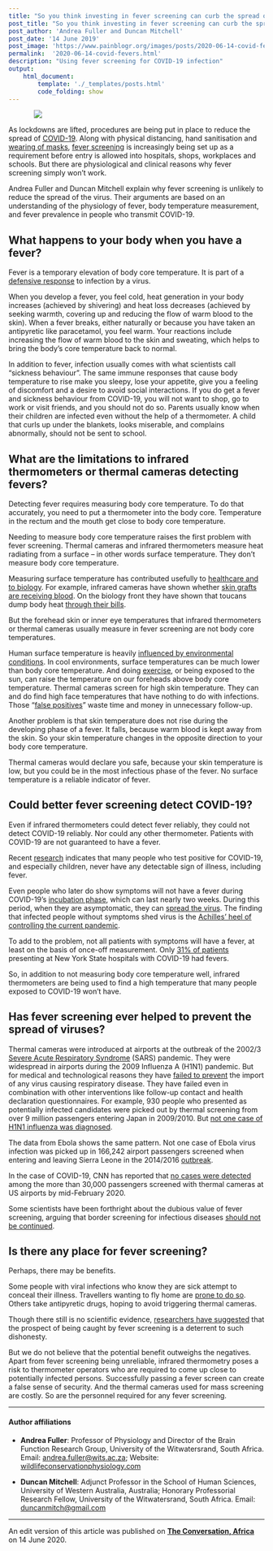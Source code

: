 ```yaml
---
title: "So you think investing in fever screening can curb the spread of COVID-19? Think again"
post_title: "So you think investing in fever screening can curb the spread of COVID-19? Think again"
post_author: 'Andrea Fuller and Duncan Mitchell'
post_date: '14 June 2019'
post_image: 'https://www.painblogr.org/images/posts/2020-06-14-covid-fevers/post-image.jpg'
permalink:  '2020-06-14-covid-fevers.html'
description: "Using fever screening for COVID-19 infection"
output:
    html_document:
        template: './_templates/posts.html'
        code_folding: show
---
```


<div style="margin:auto;max-width:80%;">
<img src="./images/posts/2020-06-14-covid-fevers/post-image.jpg" style="display:block;margin-right:auto;margin-left:auto;max-width:100%;">
</div>

As lockdowns are lifted, procedures are being put in place to reduce the spread of [COVID-19](https://theconversation.com/africa/covid-19){target="_blank"}. Along with physical distancing, hand sanitisation and [wearing of masks](https://theconversation.com/african-countries-are-moving-to-make-masks-mandatory-key-questions-answered-137516){target="_blank"}, [fever screening](https://www.nytimes.com/2020/05/11/technology/coronavirus-worker-testing-privacy.html){target="_blank"} is increasingly being set up as a requirement before entry is allowed into hospitals, shops, workplaces and schools. But there are physiological and clinical reasons why fever screening simply won’t work.

Andrea Fuller and Duncan Mitchell explain why fever screening is unlikely to reduce the spread of the virus. Their arguments are based on an understanding of the physiology of fever, body temperature measurement, and fever prevalence in people who transmit COVID-19.

## What happens to your body when you have a fever?
Fever is a temporary elevation of body core temperature. It is part of a [defensive response](https://www.sciencedirect.com/science/article/abs/pii/S0889159115004079?casa_token=7_0RxEml1XkAAAAA:BLgBVOlXpp6vZuDa5dwuIpbpsdNhIS0YbRX8Q7nI_0-MMw1GZzVz_WYtNCRq4Ue1qAEzwTIx7Mw){target="_blank"} to infection by a virus.

When you develop a fever, you feel cold, heat generation in your body increases (achieved by shivering) and heat loss decreases (achieved by seeking warmth, covering up and reducing the flow of warm blood to the skin). When a fever breaks, either naturally or because you have taken an antipyretic like paracetamol, you feel warm. Your reactions include increasing the flow of warm blood to the skin and sweating, which helps to bring the body’s core temperature back to normal.

In addition to fever, infection usually comes with what scientists call “sickness behaviour”. The same immune responses that cause body temperature to rise make you sleepy, lose your appetite, give you a feeling of discomfort and a desire to avoid social interactions. If you do get a fever and sickness behaviour from COVID-19, you will not want to shop, go to work or visit friends, and you should not do so. Parents usually know when their children are infected even without the help of a thermometer. A child that curls up under the blankets, looks miserable, and complains abnormally, should not be sent to school.

## What are the limitations to infrared thermometers or thermal cameras detecting fevers?
Detecting fever requires measuring body core temperature. To do that accurately, you need to put a thermometer into the body core. Temperature in the rectum and the mouth get close to body core temperature.

Needing to measure body core temperature raises the first problem with fever screening. Thermal cameras and infrared thermometers measure heat radiating from a surface – in other words surface temperature. They don’t measure body core temperature.

Measuring surface temperature has contributed usefully to [healthcare and to biology](https://onlinelibrary.wiley.com/doi/abs/10.1111/j.1365-2907.2007.00111.x){target="_blank"}. For example, infrared cameras have shown whether [skin grafts are receiving blood](https://www.plasticsurgery.theclinics.com/article/S0094-1298(11)00022-8/abstract){target="_blank"}. On the biology front they have shown that toucans dump body heat [through their bills](https://science.sciencemag.org/content/325/5939/468?casa_token=8sYjYaq1yM8AAAAA:qxvgTZ4nHtC8xT3kpf8OxWTmeGxRQqsPy2O6WGpdj0QyYm2g-rVUVkPQ0E2Hao025n_5C7mE_HEhf-Y){target="_blank"}.

But the forehead skin or inner eye temperatures that infrared thermometers or thermal cameras usually measure in fever screening are not body core temperatures.

Human surface temperature is heavily [influenced by environmental conditions](http://www.uhlen.at/thermology-international/archive/Fever%20screening%20and%20infrared%20...pdf){target="_blank"}. In cool environments, surface temperatures can be much lower than body core temperature. And doing [exercise](https://www.tandfonline.com/doi/full/10.1080/03091900600711381){target="_blank"}, or being exposed to the sun, can raise the temperature on our foreheads above body core temperature. Thermal cameras screen for high skin temperature. They can and do find high face temperatures that have nothing to do with infections. Those “[false positives](https://www.eurosurveillance.org/content/10.2807/1560-7917.ES.2020.25.5.2000080;jsessionid=tf38nvbo2h6-at8kDrFqpbG6.i-0b3d9850f4681504f-ecdclive){target="_blank"}” waste time and money in unnecessary follow-up.

Another problem is that skin temperature does not rise during the developing phase of a fever. It falls, because warm blood is kept away from the skin. So your skin temperature changes in the opposite direction to your body core temperature.

Thermal cameras would declare you safe, because your skin temperature is low, but you could be in the most infectious phase of the fever. No surface temperature is a reliable indicator of fever.

## Could better fever screening detect COVID-19?
Even if infrared thermometers could detect fever reliably, they could not detect COVID-19 reliably. Nor could any other thermometer. Patients with COVID-19 are not guaranteed to have a fever.

Recent [research](https://www.theguardian.com/world/2020/may/30/could-nearly-half-of-those-with-covid-19-have-no-idea-they-are-infected){target="_blank"} indicates that many people who test positive for COVID-19, and especially children, never have any detectable sign of illness, including fever.

Even people who later do show symptoms will not have a fever during COVID-19’s [incubation phase](https://www.acpjournals.org/doi/full/10.7326/M20-0504){target="_blank"}, which can last nearly two weeks. During this period, when they are asymptomatic, they can [spread the virus](https://wellcomeopenresearch.org/articles/5-58){target="_blank"}. The finding that infected people without symptoms shed virus is the [Achilles’ heel of controlling the current pandemic](https://www.nejm.org/doi/10.1056/NEJMe2009758){target="_blank"}.

To add to the problem, not all patients with symptoms will have a fever, at least on the basis of once-off measurement. Only [31% of patients](https://jamanetwork.com/journals/jama/fullarticle/2765184){target="_blank"} presenting at New York State hospitals with COVID-19 had fevers.

So, in addition to not measuring body core temperature well, infrared thermometers are being used to find a high temperature that many people exposed to COVID-19 won’t have.

## Has fever screening ever helped to prevent the spread of viruses?
Thermal cameras were introduced at airports at the outbreak of the 2002/3 [Severe Acute Respiratory Syndrome](https://www.who.int/ith/diseases/sars/en/){target="_blank"} (SARS) pandemic. They were widespread in airports during the 2009 Influenza A (H1N1) pandemic. But for medical and technological reasons they have [failed to prevent](https://www.mdpi.com/1660-4601/16/23/4638){target="_blank"} the import of any virus causing respiratory disease. They have failed even in combination with other interventions like follow-up contact and health declaration questionnaires. For example, 930 people who presented as potentially infected candidates were picked out by thermal screening from over 9 million passengers entering Japan in 2009/2010. But [not one case of H1N1 influenza was diagnosed](https://bmcinfectdis.biomedcentral.com/articles/10.1186/1471-2334-11-111){target="_blank"}.

The data from Ebola shows the same pattern. Not one case of Ebola virus infection was picked up in 166,242 airport passengers screened when entering and leaving Sierra Leone in the 2014/2016 [outbreak](https://www.ncbi.nlm.nih.gov/pmc/articles/PMC6930773/){target="_blank"}.

In the case of COVID-19, CNN has reported that [no cases were detected](https://edition.cnn.com/2020/02/19/health/coronavirus-airport-temperature-checks/index.html){target="_blank"} among the more than 30,000 passengers screened with thermal cameras at US airports by mid-February 2020.

Some scientists have been forthright about the dubious value of fever screening, arguing that border screening for infectious diseases [should not be continued](https://www.ncbi.nlm.nih.gov/pmc/articles/PMC4313627/){target="_blank"}.

## Is there any place for fever screening?
Perhaps, there may be benefits.

Some people with viral infections who know they are sick attempt to conceal their illness. Travellers wanting to fly home are [prone to do so](https://www.sciencedirect.com/science/article/pii/S1477893904001267?via%3Dihub){target="_blank"}. Others take antipyretic drugs, hoping to avoid triggering thermal cameras.

Though there still is no scientific evidence, [researchers have suggested](https://www.sciencemag.org/news/2020/03/why-airport-screening-wont-stop-spread-coronavirus){target="_blank"} that the prospect of being caught by fever screening is a deterrent to such dishonesty.

But we do not believe that the potential benefit outweighs the negatives. Apart from fever screening being unreliable, infrared thermometry poses a risk to thermometer operators who are required to come up close to potentially infected persons. Successfully passing a fever screen can create a false sense of security. And the thermal cameras used for mass screening are costly. So are the personnel required for any fever screening.

****

#### Author affiliations

- **Andrea Fuller**: Professor of Physiology and Director of the Brain Function Research Group, University of the Witwatersrand, South Africa. Email: [andrea.fuller@wits.ac.za](mailto:andrea.fuller@wits.ac.za); Website: [wildlifeconservationphysiology.com](https://www.wildlifeconservationphysiology.com/){target="_blank"}

- **Duncan Mitchell**: Adjunct Professor in the School of Human Sciences, University of Western Australia, Australia; Honorary Professorial Research Fellow, University of the Witwatersrand, South Africa. Email: [duncanmitch@gmail.com](mailto:duncanmitch@gmail.com)

****

An edit version of this article was published on [**The Conversation, Africa**](https://theconversation.com/so-you-think-investing-in-fever-screening-can-curb-the-spread-of-covid-19-think-again-140453){target='_blank'} on 14 June 2020. 

